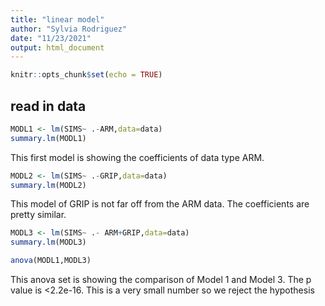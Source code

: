 ```yaml
---
title: "linear model"
author: "Sylvia Rodriguez"
date: "11/23/2021"
output: html_document
---
```


```r
knitr::opts_chunk$set(echo = TRUE)
```


## read in data

```r
MODL1 <- lm(SIMS~ .-ARM,data=data)
summary.lm(MODL1)
```

This first model is showing the coefficients of data type ARM. 

```r
MODL2 <- lm(SIMS~ .-GRIP,data=data)
summary.lm(MODL2)
```

This model of GRIP is not far off from the ARM data. The coefficients are pretty similar. 


```r
MODL3 <- lm(SIMS~ .- ARM+GRIP,data=data)
summary.lm(MODL3)
```


```r
anova(MODL1,MODL3)
```

This anova set is showing the comparison of Model 1 and Model 3. The p value is <2.2e-16. This is a very small number so we reject the hypothesis 
